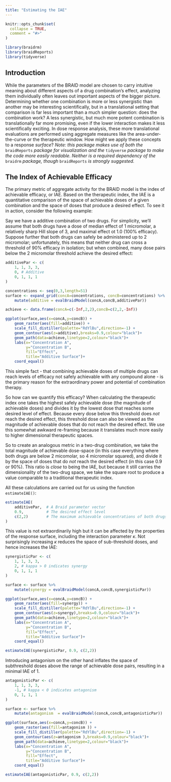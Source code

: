 ```yaml
---
title: "Estimating the IAE"
---
```


```r
knitr::opts_chunk$set(
  collapse = TRUE,
  comment = "#>"
)
```

```r
library(braidrm)
library(braidReports)
library(tidyverse)
```

## Introduction

While the parameters of the BRAID model are chosen to carry intuitive meaning
about different aspects of a drug combination's effect, analyzing them
individually often leaves out important aspects of the bigger picture.
Determining whether one combination is more or less synergistic than another may
be interesting scientifically, but in a translational setting that comparison is
far less important than a much simpler question: does the combination work? A
less synergistic, but much more potent combination is translationally far more
promising, even if the lower interaction makes it less scientifically exciting.
In dose response analysis, these more translational evaluations are performed
using aggregate measures like the area-under-the-curve or the therapeutic
window. How might we apply these concepts to a response *surface*? 
*Note: this package makes use of both the*
`braidReports` *package for visualization and the* `tidyverse` *package to*
*make the code more easily readable. Neither is a required dependency of the*
`braidrm` *package, though* `braidReports` *is strongly suggested.*


## The Index of Achievable Efficacy

The primary metric of aggregate activity for the BRAID model is the index
of achievable efficacy, or IAE.  Based on the therapeutic index, the IAE is
a quantitative comparison of the space of achievable doses of a given
combination and the space of doses that produce a desired effect. To see it in
action, consider the following example:

Say we have a additive combination of two drugs.  For simplicity, we'll assume
that both drugs have a dose of median effect of 1 micromolar, a relatively
sharp Hill slope of 3, and maximal effect ot 1.0 (100% efficacy). Suppose 
further that both drugs can safely be administered up to 2 micromolar;
unfortunately, this means that neither drug can cross a threshold of 90% 
efficacy in isolation; but when combined, many dose pairs below the 2 micromolar
threshold achieve the desired effect:

```r
additivePar <- c(
	1, 1, 3, 3,
	0, # Additive
	0, 1, 1, 1  
)

concentrations <- seq(0,3,length=51)
surface <- expand_grid(concA=concentrations, concB=concentrations) %>%
	mutate(additive = evalBraidModel(concA,concB,additivePar))

achieve <- data.frame(concA=c(-Inf,2,2),concB=c(2,2,-Inf))

ggplot(surface,aes(x=concA,y=concB)) +
	geom_raster(aes(fill=additive)) +
	scale_fill_distiller(palette="RdYlBu",direction=-1) +
	geom_contour(aes(z=additive),breaks=0.9,colour="black")+
	geom_path(data=achieve,linetype=2,colour="black")+
	labs(x="Concentration A",
		 y="Concentration B",
		 fill="Effect",
		 title="Additive Surface")+
	coord_equal()

```

This simple fact - that combining achievable doses of multiple drugs can reach
levels of efficacy not safely achievable with any compound alone - is the 
primary reason for the extraordinary power and potential of combination therapy.

So how can we quantify this efficacy?  When calculating the therapeutic index
one takes the highest safely achievable dose (the magnitude of achievable doses)
and divides it by the lowest dose that reaches some desired level of effect.
Because every dose below this threshold does *not* reach the desired effect,
this threshold dose can also be viewed as the magnitude of achievable doses that
do not reach the desired effect.  We use this somewhat awkward re-framing 
because it translates much more easily to higher dimensional therapeutic spaces.

So to create an analogous metric in a two-drug combination, we take the total
magnitude of achievable dose-space (in this case everything where both drugs 
are below 2 micomolar, so 4 micromolar squared), and divide it by the space of
doses that do *not* reach the desired effect (in this case 0.9 or 90%). This 
ratio is *close* to being the IAE, but because it still carries the
dimensionality of the two-drug space, we take the square root to produce a value
comparable to a traditional therapeutic index.

All these calculations are carried out for us using the function 
`estimateIAE()`:

```r
estimateIAE(
	additivePar,  # A Braid parameter vector
	0.9,          # The desired effect level
	c(2,2)        # The maximum achievable concentrations of both drugs
)
```

This value is not extraordinarily high but it can be affected by the properties
of the response surface, including the interaction parameter $\kappa$. 
Not surprisingly increasing $\kappa$ reduces the space of sub-threshold doses,
and hence increases the IAE:

```r
synergisticPar <- c(
	1, 1, 3, 3,
	2, # kappa > 0 indicates synergy
	0, 1, 1, 1 
)

surface <- surface %>%
	mutate(synergy = evalBraidModel(concA,concB,synergisticPar))

ggplot(surface,aes(x=concA,y=concB)) +
	geom_raster(aes(fill=synergy)) +
	scale_fill_distiller(palette="RdYlBu",direction=-1) +
	geom_contour(aes(z=synergy),breaks=0.9,colour="black")+
	geom_path(data=achieve,linetype=2,colour="black")+
	labs(x="Concentration A",
		 y="Concentration B",
		 fill="Effect",
		 title="Additive Surface")+
	coord_equal()

estimateIAE(synergisticPar, 0.9, c(2,2))
```

Introducing antagonism on the other hand inflates the space of subthreshold
doses above the range of achievable dose pairs, resulting in a minimal IAE of
1.

```r
antagonisticPar <- c(
	1, 1, 3, 3,
	-1, # kappa < 0 indicates antagonism
	0, 1, 1, 1 
)

surface <- surface %>%
	mutate(antagonism  = evalBraidModel(concA,concB,antagonisticPar))

ggplot(surface,aes(x=concA,y=concB)) +
	geom_raster(aes(fill=antagonism )) +
	scale_fill_distiller(palette="RdYlBu",direction=-1) +
	geom_contour(aes(z=antagonism ),breaks=0.9,colour="black")+
	geom_path(data=achieve,linetype=2,colour="black")+
	labs(x="Concentration A",
		 y="Concentration B",
		 fill="Effect",
		 title="Additive Surface")+
	coord_equal()

estimateIAE(antagonisticPar, 0.9, c(2,2))
```
